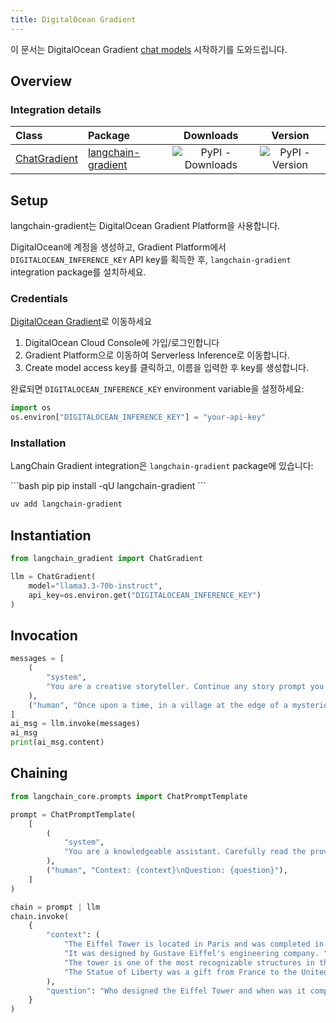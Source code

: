 ```yaml
---
title: DigitalOcean Gradient
---
```


이 문서는 DigitalOcean Gradient [chat models](/oss/langchain/models) 시작하기를 도와드립니다.

## Overview
### Integration details

| Class | Package | Downloads | Version |
| :--- | :--- | :---: | :---: |
| [ChatGradient](https://python.langchain.com/api_reference/langchain-gradient/chat_models/langchain_gradient.chat_models.ChatGradient.html) | [langchain-gradient](https://python.langchain.com/api_reference/langchain-gradient/) | ![PyPI - Downloads](https://img.shields.io/pypi/dm/langchain-gradient?style=flat-square&label=%20) | ![PyPI - Version](https://img.shields.io/pypi/v/langchain-gradient?style=flat-square&label=%20) |


## Setup

langchain-gradient는 DigitalOcean Gradient Platform을 사용합니다.

DigitalOcean에 계정을 생성하고, Gradient Platform에서 `DIGITALOCEAN_INFERENCE_KEY` API key를 획득한 후, `langchain-gradient` integration package를 설치하세요.

### Credentials

[DigitalOcean Gradient](https://www.digitalocean.com/products/gradient)로 이동하세요

1. DigitalOcean Cloud Console에 가입/로그인합니다
2. Gradient Platform으로 이동하여 Serverless Inference로 이동합니다.
3. Create model access key를 클릭하고, 이름을 입력한 후 key를 생성합니다.

완료되면 `DIGITALOCEAN_INFERENCE_KEY` environment variable을 설정하세요:

```python
import os
os.environ["DIGITALOCEAN_INFERENCE_KEY"] = "your-api-key"
```

### Installation

LangChain Gradient integration은 `langchain-gradient` package에 있습니다:

<CodeGroup>
```bash pip
pip install -qU langchain-gradient
```

```bash uv
uv add langchain-gradient
```
</CodeGroup>

## Instantiation

```python
from langchain_gradient import ChatGradient

llm = ChatGradient(
    model="llama3.3-70b-instruct",
    api_key=os.environ.get("DIGITALOCEAN_INFERENCE_KEY")
)
```

## Invocation

```python
messages = [
    (
        "system",
        "You are a creative storyteller. Continue any story prompt you receive in an engaging and imaginative way.",
    ),
    ("human", "Once upon a time, in a village at the edge of a mysterious forest, a young girl named Mira found a glowing stone..."),
]
ai_msg = llm.invoke(messages)
ai_msg
print(ai_msg.content)
```

## Chaining

```python
from langchain_core.prompts import ChatPromptTemplate

prompt = ChatPromptTemplate(
    [
        (
            "system",
            "You are a knowledgeable assistant. Carefully read the provided context and answer the user's question. If the answer is present in the context, cite the relevant sentence. If not, reply with \"Not found in context.\"",
        ),
        ("human", "Context: {context}\nQuestion: {question}"),
    ]
)

chain = prompt | llm
chain.invoke(
    {
        "context": (
            "The Eiffel Tower is located in Paris and was completed in 1889. "
            "It was designed by Gustave Eiffel's engineering company. "
            "The tower is one of the most recognizable structures in the world. "
            "The Statue of Liberty was a gift from France to the United States."
        ),
        "question": "Who designed the Eiffel Tower and when was it completed?"
    }
)
```